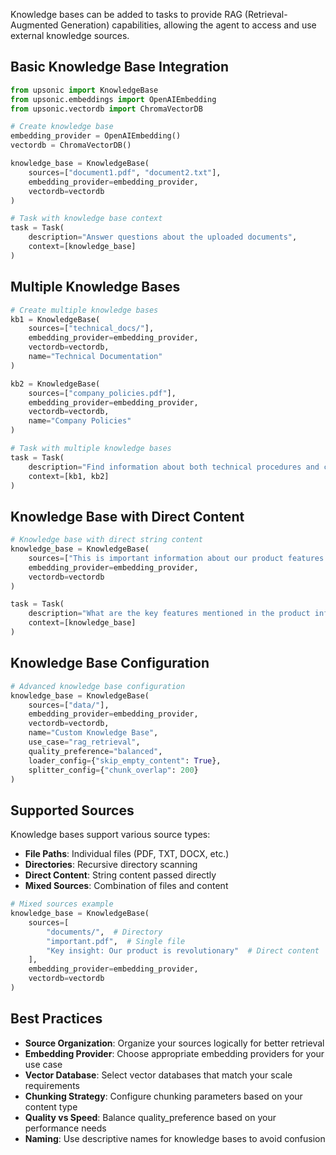 
Knowledge bases can be added to tasks to provide RAG (Retrieval-Augmented Generation) capabilities, allowing the agent to access and use external knowledge sources.

## Basic Knowledge Base Integration

```python
from upsonic import KnowledgeBase
from upsonic.embeddings import OpenAIEmbedding
from upsonic.vectordb import ChromaVectorDB

# Create knowledge base
embedding_provider = OpenAIEmbedding()
vectordb = ChromaVectorDB()

knowledge_base = KnowledgeBase(
    sources=["document1.pdf", "document2.txt"],
    embedding_provider=embedding_provider,
    vectordb=vectordb
)

# Task with knowledge base context
task = Task(
    description="Answer questions about the uploaded documents",
    context=[knowledge_base]
)
```

## Multiple Knowledge Bases

```python
# Create multiple knowledge bases
kb1 = KnowledgeBase(
    sources=["technical_docs/"],
    embedding_provider=embedding_provider,
    vectordb=vectordb,
    name="Technical Documentation"
)

kb2 = KnowledgeBase(
    sources=["company_policies.pdf"],
    embedding_provider=embedding_provider,
    vectordb=vectordb,
    name="Company Policies"
)

# Task with multiple knowledge bases
task = Task(
    description="Find information about both technical procedures and company policies",
    context=[kb1, kb2]
)
```

## Knowledge Base with Direct Content

```python
# Knowledge base with direct string content
knowledge_base = KnowledgeBase(
    sources=["This is important information about our product features and capabilities."],
    embedding_provider=embedding_provider,
    vectordb=vectordb
)

task = Task(
    description="What are the key features mentioned in the product information?",
    context=[knowledge_base]
)
```

## Knowledge Base Configuration

```python
# Advanced knowledge base configuration
knowledge_base = KnowledgeBase(
    sources=["data/"],
    embedding_provider=embedding_provider,
    vectordb=vectordb,
    name="Custom Knowledge Base",
    use_case="rag_retrieval",
    quality_preference="balanced",
    loader_config={"skip_empty_content": True},
    splitter_config={"chunk_overlap": 200}
)
```

## Supported Sources

Knowledge bases support various source types:

- **File Paths**: Individual files (PDF, TXT, DOCX, etc.)
- **Directories**: Recursive directory scanning
- **Direct Content**: String content passed directly
- **Mixed Sources**: Combination of files and content

```python
# Mixed sources example
knowledge_base = KnowledgeBase(
    sources=[
        "documents/",  # Directory
        "important.pdf",  # Single file
        "Key insight: Our product is revolutionary"  # Direct content
    ],
    embedding_provider=embedding_provider,
    vectordb=vectordb
)
```

## Best Practices

- **Source Organization**: Organize your sources logically for better retrieval
- **Embedding Provider**: Choose appropriate embedding providers for your use case
- **Vector Database**: Select vector databases that match your scale requirements
- **Chunking Strategy**: Configure chunking parameters based on your content type
- **Quality vs Speed**: Balance quality_preference based on your performance needs
- **Naming**: Use descriptive names for knowledge bases to avoid confusion

